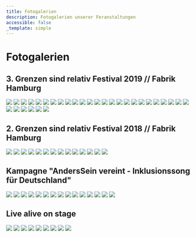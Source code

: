 ```yaml
---
title: Fotogalerien
description: Fotogalerien unserer Feranstaltungen
accessible: false
_template: simple
---
```


# Fotogalerien

## 3. Grenzen sind relativ Festival 2019 // Fabrik Hamburg

<gallery>

![](/media/2020/10/img_0008.JPG)
![](/media/2020/10/img_0023.JPG)
![](/media/2020/10/img_0060.JPG)
![](/media/2020/10/img_0065.JPG)
![](/media/2020/10/img_0143.JPG)
![](/media/2020/10/img_0147.JPG)
![](/media/2020/10/img_0150.JPG)
![](/media/2020/10/img_0169.JPG)
![](/media/2020/10/img_0173.JPG)
![](/media/2020/10/img_0175.JPG)
![](/media/2020/10/img_0194.JPG)
![](/media/2020/10/img_0228.JPG)
![](/media/2020/10/img_0237.JPG)
![](/media/2020/10/img_0238.JPG)
![](/media/2020/10/img_0260.JPG)
![](/media/2020/10/img_0381.JPG)
![](/media/2020/10/img_0516.JPG)
![](/media/2020/10/img_0662.JPG)
![](/media/2020/10/img_0692.JPG)
![](/media/2020/10/img_0703.JPG)
![](/media/2020/10/img_0756.JPG)
![](/media/2020/10/img_0895.JPG)
![](/media/2020/10/img_0909.JPG)
![](/media/2020/10/img_1047.JPG)
![](/media/2020/10/img_1063.JPG)
![](/media/2020/10/img_9895.JPG)
![](/media/2020/10/img_9898.JPG)
![](/media/2020/10/img_9904.JPG)
![](/media/2020/10/img_9925.JPG)
![](/media/2020/10/img_9983.JPG)
![](/media/2020/10/img_9992.JPG)

</gallery>

## 2. Grenzen sind relativ Festival 2018 // Fabrik Hamburg

<gallery>

![](/media/2020/10/soularia_kgwfz7qg.jpeg)
![](/media/2020/10/kilez-more-feat-morgaine_-3-7ierea.jpeg)
![](/media/2020/10/sebo-kiddo-kat_0uzx28uq.jpeg)
![](/media/2020/10/jan-plewka-marco-schmedtje_rpl1llga.jpeg)
![](/media/2020/10/mate_9aywrnra.jpeg)
![](/media/2020/10/rapfugees-vs-bodyrhythm_bq0-u3ca.jpeg)
![](/media/2020/10/safar-band_zd2m3ndg.jpeg)
![](/media/2020/10/stringnbase_mbiwn0ng.jpeg)
![](/media/2020/10/klaauter-theater_y4xxkw0w.jpeg)
![](/media/2020/10/markus-riemann_ycpzyh-g.jpeg)
![](/media/2020/10/interaktive-malerei-2_zgjs-bza.jpeg)
![](/media/2020/10/interaktive-malerei_tb1g-xag.jpeg)
![](/media/2020/10/dreh-friedenssong_ih-kkv7w.jpeg)
![](/media/2020/10/infostande_mldwfd3g.jpeg)

</gallery>

## Kampagne "AndersSein vereint - Inklusionssong für Deutschland"

<gallery>

![](/media/2020/10/anderssein-vereint-massenszene1-_-foto-by-tom-roeler.jpg)
![](/media/2020/10/katrin-wulff-und-volkan-baydar-in-action-_-foto-by-stephan-olbrich.jpg)
![](/media/2020/10/lara-hahnel-_-4-inklusionsprotagonisten.jpg)
![](/media/2020/10/anderssein-vereint-crew1-_-foto-by-tom-roeler.jpg)
![](/media/2020/10/anderssein-vereint-band-_-gastsanger-_-foto-by-tom-roeler.jpg)
![](/media/2020/10/komparsen-_-foto-by-tom-roeler.jpg)
![](/media/2020/10/anderssein-vereint-_-musikvideodreh-aufbau-_-foto-by-robin-schmiedebach.jpg)
![](/media/2020/10/gastsanger-_-foto-by-tom-roeler.jpg)
![](/media/2020/10/anderssein-vereint-massenszene2-_-foto-by-tom-roeler.jpg)
![](/media/2020/10/anderssein-vereint-massenszene3-_-foto-by-tom-roeler.jpg)
![](/media/2020/10/anderssein-vereint-begegnung-michel-arriens-und-kind-_-foto-by-stephan-olbrich.jpg)
![](/media/2020/10/mischa-gohlke-band-feat-katrin-wulff-1-_-potrait-_-foto-by-tom-roeler.jpg)
![](/media/2020/10/grenzen-sind-relativ-initiator-mischa-gohlke-_-foto-by-stephan-olbrich.jpg)
![](/media/2020/10/asv-festival-_-anderssein-vereint-_-foto-by-marie-tabuena-_-online.jpg)
![](/media/2020/10/asv-festival-_-anderssein-vereint-_-foto-by-stephan-olbrich-_-online.jpg)

</gallery>

## Live alive on stage

<gallery>

![](/media/2020/10/neu1.jpg)
![](/media/2020/10/hoffenheim1.png)
![](/media/2020/10/hoffenheim2.jpg)
![](/media/2020/10/est-asv.jpg)
![](/media/2020/10/friedenssong-ptm-2017.jpg)
![](/media/2020/10/konfliktlotsentage.jpg)
![](/media/2020/10/kinder.jpg)
![](/media/2020/10/gruppenfoto.jpg)
![](/media/2020/10/talk.jpg)

</gallery>
